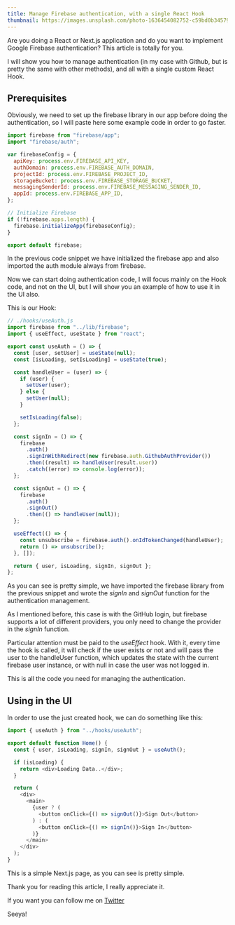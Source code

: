 ```yaml
---
title: Manage Firebase authentication, with a single React Hook
thumbnail: https://images.unsplash.com/photo-1636454082752-c59bd0b34579
---
```


Are you doing a React or Next.js application and do you want to implement Google Firebase authentication? This article is totally for you.

I will show you how to manage authentication (in my case with Github, but is pretty the same with other methods), and all with a single custom React Hook.

## Prerequisites

Obviously, we need to set up the firebase library in our app before doing the authentication, so I will paste here some example code in order to go faster.

```javascript
import firebase from "firebase/app";
import "firebase/auth";

var firebaseConfig = {
  apiKey: process.env.FIREBASE_API_KEY,
  authDomain: process.env.FIREBASE_AUTH_DOMAIN,
  projectId: process.env.FIREBASE_PROJECT_ID,
  storageBucket: process.env.FIREBASE_STORAGE_BUCKET,
  messagingSenderId: process.env.FIREBASE_MESSAGING_SENDER_ID,
  appId: process.env.FIREBASE_APP_ID,
};

// Initialize Firebase
if (!firebase.apps.length) {
  firebase.initializeApp(firebaseConfig);
}

export default firebase;
```

In the previous code snippet we have initialized the firebase app and also imported the auth module always from firebase.

Now we can start doing authentication code, I will focus mainly on the Hook code, and not on the UI, but I will show you an example of how to use it in the UI also.

This is our Hook:

```javascript
// ./hooks/useAuth.js
import firebase from "../lib/firebase";
import { useEffect, useState } from "react";

export const useAuth = () => {
  const [user, setUser] = useState(null);
  const [isLoading, setIsLoading] = useState(true);

  const handleUser = (user) => {
    if (user) {
      setUser(user);
    } else {
      setUser(null);
    }

    setIsLoading(false);
  };

  const signIn = () => {
    firebase
      .auth()
      .signInWithRedirect(new firebase.auth.GithubAuthProvider())
      .then((result) => handleUser(result.user))
      .catch((error) => console.log(error));
  };

  const signOut = () => {
    firebase
      .auth()
      .signOut()
      .then(() => handleUser(null));
  };

  useEffect(() => {
    const unsubscribe = firebase.auth().onIdTokenChanged(handleUser);
    return () => unsubscribe();
  }, []);

  return { user, isLoading, signIn, signOut };
};
```

As you can see is pretty simple, we have imported the firebase library from the previous snippet and wrote the _signIn_ and _signOut_ function for the authentication management.

As I mentioned before, this case is with the GitHub login, but firebase supports a lot of different providers, you only need to change the provider in the _signIn_ function.

Particular attention must be paid to the _useEffect_ hook. With it, every time the hook is called, it will check if the user exists or not and will pass the user to the handleUser function, which updates the state with the current firebase user instance, or with null in case the user was not logged in.

This is all the code you need for managing the authentication.

## Using in the UI

In order to use the just created hook, we can do something like this:

```javascript
import { useAuth } from "../hooks/useAuth";

export default function Home() {
  const { user, isLoading, signIn, signOut } = useAuth();

  if (isLoading) {
    return <div>Loading Data..</div>;
  }

  return (
    <div>
      <main>
        {user ? (
          <button onClick={() => signOut()}>Sign Out</button>
        ) : (
          <button onClick={() => signIn()}>Sign In</button>
        )}
      </main>
    </div>
  );
}
```

This is a simple Next.js page, as you can see is pretty simple.

Thank you for reading this article, I really appreciate it.

If you want you can follow me on [Twitter](https://twitter.com/imarenny)

Seeya!
